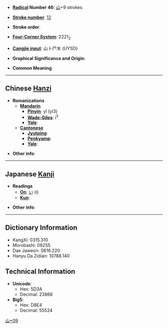 * '''[[Wiktionary:Chinese radical index| Radical]] Number 46''': [[Wiktionary:Chinese radical index 山|山]]+9 strokes

* '''[[Wiktionary:Chinese total strokes index|Stroke number]]''': [[Wiktionary:Chinese total strokes index 12|12]]

* '''Stroke order''': 

* '''[[Wiktionary:Chinese four corner index|Four-Corner System]]''': 2221<sub>2</sub>

* '''[[Wiktionary:Chinese Cangjie index|Cangjie input]]''': 山卜尸木 (UYSD)

* '''Graphical Significance and Origin''': 

* '''Common Meaning''' [[Category:CJKV Character articles lacking a common meaning|山+09]]

----

== Chinese [[Hanzi]] ==

* '''Romanizations'''
** '''[[Mandarin]]'''
*** '''[[Pinyin]]''': yǐ (yi3)
*** '''[[Wade-Giles]]''': i<sup>3</sup>
*** '''[[Yale]]''': 
** '''[[Cantonese]]'''
*** '''[[Jyutping]]''':
*** '''[[Penkyamp]]''': 
*** '''[[Yale]]''': 

* '''Other info''': 

----

== Japanese [[Kanji]] ==

* '''Readings'''
** '''[[On]]''': [[い]] (i)
** '''[[Kun]]''': 

* '''Other info''':  

----

== Dictionary Information ==

* KangXi: 0315.310
* Morobashi: 08255
* Dae Jaweon: 0616.220
* Hanyu Da Zidian: 10788.140

== Technical Information ==

* '''Unicode''':
** Hex: 5D3A
** Decimal: 23866
* '''Big5''':
** Hex: D8E4
** Decimal: 55524